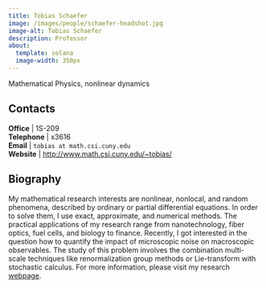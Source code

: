 ```yaml
---
title: Tobias Schaefer
image: /images/people/schaefer-headshot.jpg
image-alt: Tobias Schaefer
description: Professor
about:
  template: solana
  image-width: 350px
---
```



Mathematical Physics, nonlinear dynamics


## Contacts

<i class="bi bi-door-open"></i> **Office** | 1S-209 <br/>
<i class="bi bi-telephone"></i> **Telephone** | x3616 <br/>
<i class="bi bi-mailbox"></i> **Email** | `tobias at math.csi.cuny.edu` <br/>
<i class="bi bi-x-diamond"></i> **Website**  | [http://www.math.csi.cuny.edu/~tobias/](http://www.math.csi.cuny.edu/~tobias/) <br/>

## Biography

My mathematical research interests are nonlinear, nonlocal, and random
phenomena, described by ordinary or partial differential
equations. In order to solve them, I use exact, approximate, and
numerical methods. The practical applications of my research range
from nanotechnology, fiber optics, fuel cells, and biology to
finance. Recently, I got interested in the question how to quantify
the impact of microscopic noise on macroscopic observables. The study
of this problem involves the combination multi-scale techniques like
renormalization group methods or Lie-transform with stochastic
calculus. For more information, please visit my research
[webpage](http://www.math.csi.cuny.edu/~tobias/).



